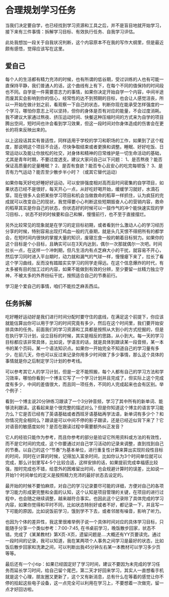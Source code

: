 # 合理规划学习任务

当我们决定要自学，也已经找到学习资源和工具之后，并不是盲目地就开始学习，接下来有三件事情：拆解学习目标、有效执行任务、自我学习评估。

此处我想加一段关于自我状况判断，这个内容原本不在我的写作大纲里，但是最近颇有感悟，觉得应该写在这里。

##  爱自己

每个人的生活都有精力充沛的时候，也有所谓的低谷期，受过训练的人也有可能一直保持平静，我们普通人的话，这个曲线有上有下，在每个不同的值保持的时间段也不同。自学是一件需要意志力的事情，如果你决定开始自学一个内容，中间半途而废其实会影响到你的信心，经常性的达不到预期的目标，也会让人感觉沮丧，所以一开始在做计划之前，看观察一下自己的状态，判断你现在能承受怎样强度的一个学习，哪怕你意志上可以坚持，但你的身体是否有对应的能量，不会过度消耗。我不建议大家通过熬夜、挤压运动时间、快餐这种压缩时间的方式来为自学的项目腾出空间，短时间也许会看到学习效果，但这一段时间对你身体造成的伤害会在更长的将来反映出来的。

以上这段话其实有普适性，同样适用于学校的学习和职场的工作，如果到了这个程度，那说明这个项目不合适，尽快争取结束或者更换和调整。睡眠、好好吃饭、日常运动以及能让你放松的社交，对身体和精神的日常维护是一切生命活动的基础，尤其是青年时期，不要过度透支。建议大家问自己以下问题：
1、是否熬夜？能否保证高质量的足量睡眠？
2、是否有食欲？能否专心且安心的吃完每顿饭？
3、是否有力气运动？能否至少散步半小时？（或其它替代运动）

如果你每天好吃好睡好好运动，可以安排强度相对高而且时间密集的自学项目，如果状态已经不是很好，每天开心一点，从好吃好喝开始，缓缓学习就好，水滴石穿。现在很多人会把某些学习项目和机会当做救命的稻草一样抓住，认为疯狂的完成就可以改变自己的现状，我觉得要小心判断这些短期振奋人心的营销内容，救命的稻草其实是你自己的状态，你状态好的时候可以一鼓作气的冲个能快速实现的学习目标、，状态不好的时候要和自己和解，慢慢前行，也不至于直接摆烂。

另外比较常见的现象就是在学习的定目标初期，或者看到什么激动人心的学习经历分享的时候，特别容易出现打鸡血一般的亢奋期，就是头几天恨不得把所有的都学会，在短时间内很快的掌握大量的知识，废寝忘食一般的朝着目标努力。如果你的这个目标是个小目标，且确实可以在3天内达到，偶尔一次那就偶尔一次吧。时间拉长一点，在这样一个冲刺期，但凡生活内有点芝麻大小的干扰，就容易不开心，然后学习同时进入平台期时，动力就和漏气的气球一样，慢慢瘪下来了，拉长了看这个学习曲线，反而没有踏踏实实学习的同学走得远。在这个信息爆炸的时代，有太多被有目的加工过的内容，如果不能做到有效的分辨，至少要留一丝精力独立守神，不被太多的外界纷纭干扰，按照适合自己的节奏前行。

学习是个爱自己的事情，咱们不能捡芝麻丢西瓜。

## 任务拆解

吃好睡好运动好是我们进行时间分配时要守住的底线，在满足这个前提下，你应该就能估算出你可以用于学习的时间究竟有多少，然后在这个时间里，我们要开始安排具体的任务。前面我们的学习资源和工具都是按照从大到小的方式挖掘的，但是在执行学习计划，设立目标的时候，其实是相反的思路，从小到大。每一天的学习目标都应该非常具体，比如说，学语言的话，就是具体到跟读某一段音频，某一本书的某个页码，某一个语法知识点。如果你一开始完全不知道自己的学习量有多少，在前几天，你也可以反过来记录你用多少时间做了多少事情，那么这个具体的事情就是你之后制定学习计划的参考线。

可以参考其它人的学习计划，但是一定不能照搬，每个人都有自己的学习方法和学习效率，哪怕你看到一个博主它写了一个学习计划并且完成了，但实际上这个完成度有多少，中间的差值很大，而且同一项任务，不同的人完成起来也会有区别。举个例子：

看到一个博主说20分钟练习跟读了一个3分钟音频，学习了其中所有的新单词、能够流利跟读。这看起来是个很完整的描述对么？但是你知道这个博主的语言学习能力么？它是否已经有了英语基础或者西班牙语基础再学法语，新单词有多少个？和你情况完全相同么？跟读是可以中间不停的影子跟读，还是已经近似背下来了？它对语音的敏感度如何？是否在跟读过程中需要额外纠正发音？

它人的经验只能作为参考，而且你参考的部分是验证它所用资料或方法的有效性，而不是它时间的完成，这个你要通过对自己学习活动的记录来调整，直到找到自己的节奏。以自己的这个“节奏”为基本单位，进行重复性计算来算出实现阶段性目标的时间，同时在计算的时候，记得加入富余时间，比如你认为3个时间单位就可以完成，那么计划里写4-5个比较合适，这样安排的话，如果提前完成幸福感比较强，按时完成也不错，给意外的困难留出时间，也会规避计算时的误差，比如说一开始1个时间单位的定义是按照精力充沛的最好状态去设定的。

最开始的时候不要怕麻烦，对自己的学习记录要尽可能的详细，方便对自己的各项学习能力形成更完整和全面的认知，这个认知是项目管理的关键，在项目的进行过程中，也会随之继续调整，越来越符合事实。也因此这个记录除了具体完成的学习内容，如果你觉得和平时不同，比如状态特别好或者不好，都记录一下，并且写一下可能的原因，比如说饭前学习，饿到学不下去，或者邻居有噪音，影响了听力。

也因为个体的差异性，我这里很难举例子说一个具体时间对应的具体学习目标，只能随手分享一个类似参考：7:00-7:45, 在书桌前学习，晚饭散步回家，状态不错。完成了《某某教材》第X页-X页，遗留问题是....大概还有YY页要读完。通过一段时间的记录，我可以知道，我在某两项个人事务之间学习是最好的状态，比如饭后散步回家和洗漱之间，可以判断出我45分钟左右某一本教材可以学习多少页等等。

最后还有一个小tip：如果已经固定好了学习时间，建议不要因为未完成的学习任务而延长学习时间，给自己留个尾巴，第二天才好回来学习，其实人一直想看手机就是这个心理，朋友圈又更新了，这个又有新消息，总有什么在等着的感觉让你不停的拾起这些电子设备，这一点完全可以利用在学习上，不要想着一次做完，留一点才好回访啦。